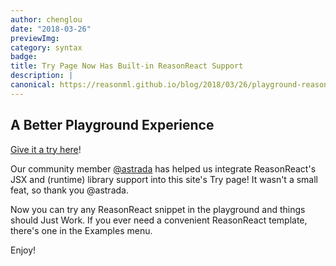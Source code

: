 ```yaml
---
author: chenglou
date: "2018-03-26" 
previewImg:
category: syntax
badge:
title: Try Page Now Has Built-in ReasonReact Support
description: |
canonical: https://reasonml.github.io/blog/2018/03/26/playground-reason-react
---
```


## A Better Playground Experience

[Give it a try
here](//reasonml.github.io/en/try.html?rrjsx=true&reason=LYewJgrgNgpgBAcQE4xgFwJYDsDmcC8cA3gFBxyxpwDGIwADiFjFlYQEowCGAzk512poAdDzRc0MWDx4BhOo2asAFACJkqTLlUBKANxkK6OMC4BreIQD61ABYYoYFFgIA+YofLDvtBkxZoADSecM5gMEgAXHA8UgBmbiHkADwARhBoaEzuygJ8WAJComhI2DgAKiAAorDAAWoAElJQIACEujpwyQD06ZnZweQAvgYjJCSFaAAiAPIAspzCYRGVNTB1rADqGGi2AJJgyska6GVw3a6BcKr0KABuGDAA7rp6QA)!

Our community member [@astrada](https://github.com/astrada) has helped us
integrate ReasonReact's JSX and (runtime) library support into this site's Try
page! It wasn't a small feat, so thank you @astrada.

Now you can try any ReasonReact snippet in the playground and things should
Just Work. If you ever need a convenient ReasonReact template, there's one in
the Examples menu.

Enjoy!
